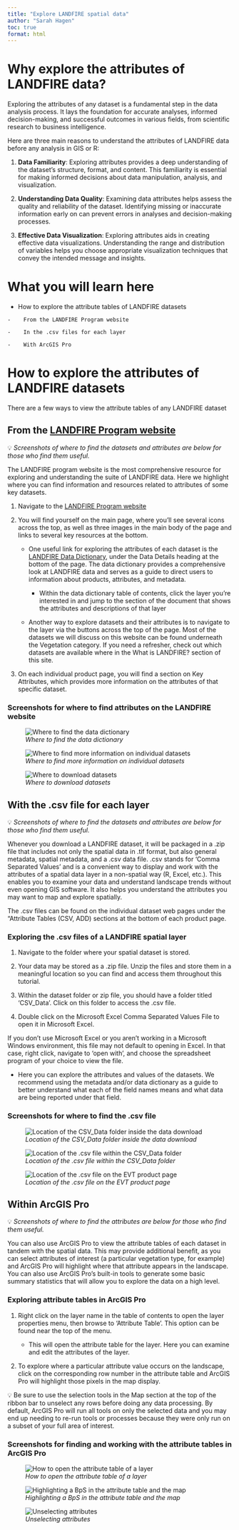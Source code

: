 ```yaml
---
title: "Explore LANDFIRE spatial data"
author: "Sarah Hagen"
toc: true
format: html
---
```


# Why explore the attributes of LANDFIRE data?

Exploring the attributes of any dataset is a fundamental step in the data analysis process. It lays the foundation for accurate analyses, informed decision-making, and successful outcomes in various fields, from scientific research to business intelligence.

Here are three main reasons to understand the attributes of LANDFIRE data before any analysis in GIS or R:

1.  **Data Familiarity**: Exploring attributes provides a deep understanding of the dataset’s structure, format, and content. This familiarity is essential for making informed decisions about data manipulation, analysis, and visualization.

2.  **Understanding Data Quality**: Examining data attributes helps assess the quality and reliability of the dataset. Identifying missing or inaccurate information early on can prevent errors in analyses and decision-making processes.

3.  **Effective Data Visualization**: Exploring attributes aids in creating effective data visualizations. Understanding the range and distribution of variables helps you choose appropriate visualization techniques that convey the intended message and insights.

# What you will learn here

-    How to explore the attribute tables of LANDFIRE datasets

    -    From the LANDFIRE Program website

    -    In the .csv files for each layer

    -    With ArcGIS Pro

# How to explore the attributes of LANDFIRE datasets

There are a few ways to view the attribute tables of any LANDFIRE dataset

## From the [LANDFIRE Program website](https://www.landfire.gov/)

💡 *Screenshots of where to find the datasets and attributes are below for those who find them useful.*

The LANDFIRE program website is the most comprehensive resource for exploring and understanding the suite of LANDFIRE data. Here we highlight where you can find information and resources related to attributes of some key datasets.

1.  Navigate to the [LANDFIRE Program website](https://www.landfire.gov/)

2.  You will find yourself on the main page, where you’ll see several icons across the top, as well as three images in the main body of the page and links to several key resources at the bottom.

    -   One useful link for exploring the attributes of each dataset is the [LANDFIRE Data Dictionary](https://landfire.gov/sites/default/files/documents/LF_Data_Dictionary.pdf), under the Data Details heading at the bottom of the page. The data dictionary provides a comprehensive look at LANDFIRE data and serves as a guide to direct users to information about products, attributes, and metadata.

        -   Within the data dictionary table of contents, click the layer you’re interested in and jump to the section of the document that shows the attributes and descriptions of that layer

    -   Another way to explore datasets and their attributes is to navigate to the layer via the buttons across the top of the page. Most of the datasets we will discuss on this website can be found underneath the Vegetation category. If you need a refresher, check out which datasets are available where in the What is LANDFIRE? section of this site.

3.  On each individual product page, you will find a section on Key Attributes, which provides more information on the attributes of that specific dataset.

### **Screenshots for where to find attributes on the LANDFIRE website**

![*Where to find the data dictionary*](images/data_dictionary.bmp){fig-alt="Arrows pointing to the LF Dictionary link at the bottom of the LANDFIRE Program website main page under the Data Details category in the site footer."}

![*Where to find more information on individual datasets*](images/data_lfgov.bmp){fig-alt="The LANDFIRE Program website showing the data buttons across the top of the page: Reference, Disturbance, Vegetation, Fuel, Historic Fire Regime, Topographic"}

![*Where to download datasets*](images/get_data.bmp){fig-alt="Three boxes titled About, Data, Resources. An arrow points to the Learn More button underneath the data heading."}

## With the .csv file for each layer

💡 *Screenshots of where to find the datasets and attributes are below for those who find them useful.*

Whenever you download a LANDFIRE dataset, it will be packaged in a .zip file that includes not only the spatial data in .tif format, but also general metadata, spatial metadata, and a .csv data file. .csv stands for ‘Comma Separated Values’ and is a convenient way to display and work with the attributes of a spatial data layer in a non-spatial way (R, Excel, etc.). This enables you to examine your data and understand landscape trends without even opening GIS software. It also helps you understand the attributes you may want to map and explore spatially.

The .csv files can be found on the individual dataset web pages under the “Attribute Tables (CSV, ADD) sections at the bottom of each product page.

### Exploring the .csv files of a LANDFIRE spatial layer

1.  Navigate to the folder where your spatial dataset is stored.

2.  Your data may be stored as a .zip file. Unzip the files and store them in a meaningful location so you can find and access them throughout this tutorial.

3.  Within the dataset folder or zip file, you should have a folder titled ‘CSV_Data’. Click on this folder to access the .csv file.

4.  Double click on the Microsoft Excel Comma Separated Values File to open it in Microsoft Excel.

If you don’t use Microsoft Excel or you aren’t working in a Microsoft Windows environment, this file may not default to opening in Excel. In that case, right click, navigate to ‘open with’, and choose the spreadsheet program of your choice to view the file.

-   Here you can explore the attributes and values of the datasets. We recommend using the metadata and/or data dictionary as a guide to better understand what each of the field names means and what data are being reported under that field.

### Screenshots for where to find the .csv file

![*Location of the CSV_Data folder inside the data download*](images/2_CSV_Data_Folder.png){fig-alt="A Windows explorer window showing folders inside a file structure. The CSV_Data folder at the top of the folders is highlighted."}

![*Location of the .csv file within the CSV_Data folder*](images/3_csv_file.png){fig-alt="Windows explorer file structure showing the LF20_EVT_200 Microsoft Excel Comma Separated Values file highlighted."}

![*Location of the .csv file on the EVT product page*](images/csv-location.bmp){fig-alt="The LANDFIRE Program website data page with an arrow pointing to a link to Attribute Data Table (CSV) under the Existing Vegetation Type Resources heading."}

## Within ArcGIS Pro

💡 *Screenshots of where to find the attributes are below for those who find them useful.*

You can also use ArcGIS Pro to view the attribute tables of each dataset in tandem with the spatial data. This may provide additional benefit, as you can select attributes of interest (a particular vegetation type, for example) and ArcGIS Pro will highlight where that attribute appears in the landscape. You can also use ArcGIS Pro’s built-in tools to generate some basic summary statistics that will allow you to explore the data on a high level.

### Exploring attribute tables in ArcGIS Pro

1.  Right click on the layer name in the table of contents to open the layer properties menu, then browse to ‘Attribute Table’. This option can be found near the top of the menu.

    -   This will open the attribute table for the layer. Here you can examine and edit the attributes of the layer.

2.  To explore where a particular attribute value occurs on the landscape, click on the corresponding row number in the attribute table and ArcGIS Pro will highlight those pixels in the map display.

::: {callout-note}
💡 Be sure to use the selection tools in the Map section at the top of the ribbon bar to unselect any rows before doing any data processing. By default, ArcGIS Pro will run all tools on only the selected data and you may end up needing to re-run tools or processes because they were only run on a subset of your full area of interest.
:::

### Screenshots for finding and working with the attribute tables in ArcGIS Pro

![*How to open the attribute table of a layer*](images/8_OpenAttributeTable.png){fig-alt="An ArcGIS Pro window showing a layer highlighted in the Table of Contents and the right clicked expansion window open with the Attribute Table selection highlighted."}

![*Highlighting a BpS in the attribute table and the map*](images/4_HighlightAttribute.png){fig-alt="An ArcGIS Pro window with the attribute table open in the bottom half and a map window open in the top half. A row is highlighted in the attribute table with the corresponding pixels highlighted in the map. An arrow is pointing to the row number, showing where to click to highlight the row in the table."}

![*Unselecting attributes*](images/5_UnselectAttribute.png){fig-alt="An ArcGIS Pro window showing the Clear button highlighted in the ribbon bar at the top of the map window under the Selection heading."}
